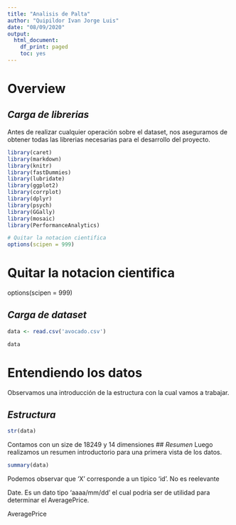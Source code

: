 ```yaml
---
title: "Analisis de Palta"
author: "Quipildor Ivan Jorge Luis"
date: "08/09/2020"
output:
  html_document:
    df_print: paged
    toc: yes
---
```

# **Overview**
## *Carga de librerias* 

Antes de realizar cualquier operación sobre el dataset, nos aseguramos de obtener todas las librerias necesarias para el desarrollo del proyecto.
```r

library(caret)
library(markdown)
library(knitr)
library(fastDummies)
library(lubridate)
library(ggplot2)
library(corrplot)
library(dplyr)
library(psych)
library(GGally)
library(mosaic)
library(PerformanceAnalytics)

# Quitar la notacion cientifica
options(scipen = 999)
```
# Quitar la notacion cientifica
options(scipen = 999)

## *Carga de dataset*
```r
data <- read.csv('avocado.csv')

data
```

# **Entendiendo los datos**
Observamos una introducción de la estructura con la cual vamos a trabajar.

## *Estructura*
```r
str(data)
```
Contamos con un size de 18249 y 14 dimensiones 
## *Resumen*
Luego realizamos un resumen introductorio para una primera vista de los datos.
```r
summary(data)
```


Podemos observar que 'X' corresponde a un tipico 'id'. No es reelevante

Date. Es un dato tipo 'aaaa/mm/dd' el cual podria ser de utilidad para determinar el AveragePrice.

AveragePrice 